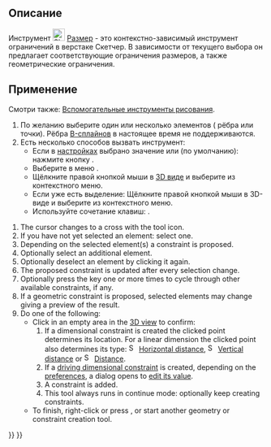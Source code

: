 <languages/>

{{Docnav/ru
|[[Sketcher_ToggleConstruction/ru|Переключить вспомогательную геометрию]]
|[[Sketcher_ConstrainDistanceX/ru|Ограничение расстояния по горизонтали]]
|[[Sketcher_Workbench/ru|Скетчер]]
|IconL=Sketcher_ToggleConstruction.svg
|IconR=Sketcher_ConstrainDistanceX.svg
|IconC=Workbench_Sketcher.svg
}}

{{GuiCommand/ru
|Name= Sketcher Dimension
|Name/ru= Скетчер Размер
|MenuLocation=Эскиз → Ограничения эскиза → Размер
|Workbenches=[[Sketcher_Workbench/ru|Скетчер]]
|Shortcut={{KEY|D}}
|Version=1.0
}}

<span id="Description"></span>
== Описание ==

Инструмент [[Image:Sketcher_Dimension.svg|24px]] [[Sketcher_Dimension/ru|Размер]] - это контекстно-зависимый инструмент ограничений в верстаке Скетчер. В зависимости от текущего выбора он предлагает соответствующие ограничения размеров, а также геометрические ограничения.

<span id="Usage"></span>
== Применение ==

Смотри также: [[Sketcher_Workbench/ru#Drawing_aids|Вспомогательные инструменты рисования]].

# По желанию выберите один или несколько элементов ( рёбра или точки). Рёбра [[Sketcher_Workbench#Sketcher_CompCreateBSpline/ru|B-сплайнов]] в настоящее время не поддерживаются.
# Есть несколько способов вызвать инструмент:
#* Если в [[Sketcher_Preferences/ru#General|настройках]] {{MenuCommand|Ограничения размеров}} выбрано значение {{Value|Оба}} или {{Value|Один инструмент}} (по умолчанию): нажмите кнопку {{Button|[[Image:Sketcher_Dimension.svg|16px]] [[Sketcher_Dimension/ru|Размер]]}}.
#* Выберите в меню {{MenuCommand|Эскиз → Ограничения эскиза → [[Image:Sketcher_Dimension.svg|16px]] Размер}}.
#* Щёлкните правой кнопкой мыши в [[3D_view/ru|3D виде]] и выберите {{MenuCommand|Размер → [[Image:Sketcher_Dimension.svg|16px]] Размер}} из контекстного меню.
#* Если уже есть выделение: Щёлкните правой кнопкой мыши в 3D-виде и выберите {{MenuCommand|[[Image:Sketcher_Dimension.svg|16px]]Размер}} из контекстного меню.
#* Используйте сочетание клавиш: {{KEY|D}}.

# The cursor changes to a cross with the tool icon.
# If you have not yet selected an element: select one.
# Depending on the selected element(s) a constraint is proposed.
# Optionally select an additional element.
# Optionally deselect an element by clicking it again.
# The proposed constraint is updated after every selection change.
# Optionally press the {{KEY|M}} key one or more times to cycle through other available constraints, if any.
# If a geometric constraint is proposed, selected elements may change giving a preview of the result.
# Do one of the following:
#* Click in an empty area in the [[3D_view|3D view]] to confirm:
#*# If a dimensional constraint is created the clicked point determines its location. For a linear dimension the clicked point also determines its type: [[Image:Sketcher_ConstrainDistanceX.svg|16px]] [[Sketcher_ConstrainDistanceX|Horizontal distance]], [[Image:Sketcher_ConstrainDistanceY.svg|16px]] [[Sketcher_ConstrainDistanceY|Vertical distance]] or  [[Image:Sketcher_ConstrainDistance.svg|16px]] [[Sketcher_ConstrainDistance|Distance]].
#*# If a [[Sketcher_ToggleDrivingConstraint|driving dimensional constraint]] is created, depending on the [[Sketcher_Preferences#Display|preferences]], a dialog opens to [[Sketcher_Workbench#Edit_constraints|edit its value]].
#*# A constraint is added.
#*# This tool always runs in continue mode: optionally keep creating constraints.
#* To finish, right-click or press {{KEY|Esc}}, or start another geometry or constraint creation tool.


<div lang="en" dir="ltr" class="mw-content-ltr">
{{Docnav
|[[Sketcher_ToggleConstruction|Toggle construction geometry]]
|[[Sketcher_ConstrainDistanceX|Horizontal distance]]
|[[Sketcher_Workbench|Sketcher]]
|IconL=Sketcher_ToggleConstruction.svg
|IconR=Sketcher_ConstrainDistanceX.svg
|IconC=Workbench_Sketcher.svg
}}
</div>

{{Sketcher_Tools_navi{{#translation:}}}}
{{Userdocnavi{{#translation:}}}}